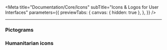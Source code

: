 


<Meta
  title="Documentation/Core/Icons"
  subTitle="Icons & Logos for User Interfaces"
  parameters={{
    previewTabs: {
      canvas: { hidden: true },
    },
  }}
/>

<hr />

<!---
 <IconsComponent />
-->

<h3>Pictograms</h3>

<!--
<IconList iconsReact={pictograms} metadata={metadata} />
-->

<h3>Humanitarian icons</h3>
<IconList iconsReact={humanitarianIcons} metadata={metadataHumanitarianIcons} />
